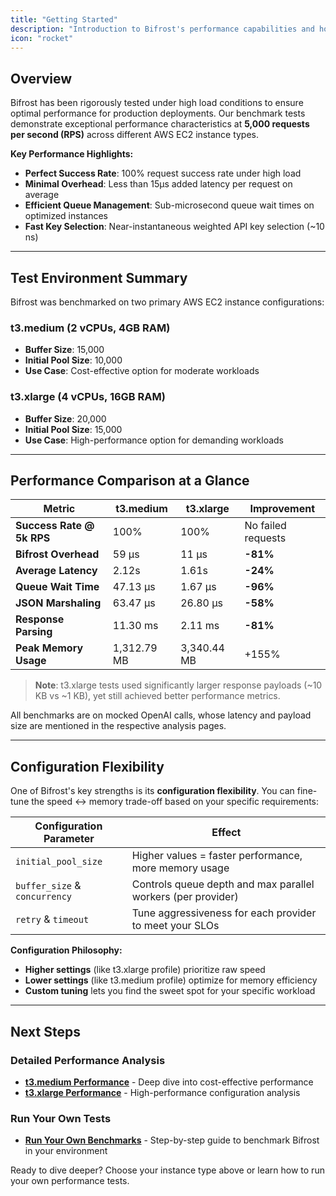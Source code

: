 ```yaml
---
title: "Getting Started"
description: "Introduction to Bifrost's performance capabilities and how to choose the right instance size for your workload."
icon: "rocket"
---
```


## Overview

Bifrost has been rigorously tested under high load conditions to ensure optimal performance for production deployments. Our benchmark tests demonstrate exceptional performance characteristics at **5,000 requests per second (RPS)** across different AWS EC2 instance types.

**Key Performance Highlights:**
- **Perfect Success Rate**: 100% request success rate under high load
- **Minimal Overhead**: Less than 15µs added latency per request on average
- **Efficient Queue Management**: Sub-microsecond queue wait times on optimized instances
- **Fast Key Selection**: Near-instantaneous weighted API key selection (~10 ns)

---

## Test Environment Summary

Bifrost was benchmarked on two primary AWS EC2 instance configurations:

### **t3.medium (2 vCPUs, 4GB RAM)**
- **Buffer Size**: 15,000
- **Initial Pool Size**: 10,000
- **Use Case**: Cost-effective option for moderate workloads

### **t3.xlarge (4 vCPUs, 16GB RAM)**  
- **Buffer Size**: 20,000
- **Initial Pool Size**: 15,000
- **Use Case**: High-performance option for demanding workloads

---

## Performance Comparison at a Glance

| Metric | t3.medium | t3.xlarge | Improvement |
|--------|-----------|-----------|-------------|
| **Success Rate @ 5k RPS** | 100% | 100% | No failed requests |
| **Bifrost Overhead** | 59 µs | 11 µs | **-81%** |
| **Average Latency** | 2.12s | 1.61s | **-24%** |
| **Queue Wait Time** | 47.13 µs | 1.67 µs | **-96%** |
| **JSON Marshaling** | 63.47 µs | 26.80 µs | **-58%** |
| **Response Parsing** | 11.30 ms | 2.11 ms | **-81%** |
| **Peak Memory Usage** | 1,312.79 MB | 3,340.44 MB | +155% |

> **Note**: t3.xlarge tests used significantly larger response payloads (~10 KB vs ~1 KB), yet still achieved better performance metrics.

<Note>
All benchmarks are on mocked OpenAI calls, whose latency and payload size are mentioned in the respective analysis pages.
</Note>

---

## Configuration Flexibility

One of Bifrost's key strengths is its **configuration flexibility**. You can fine-tune the speed ↔ memory trade-off based on your specific requirements:

| Configuration Parameter | Effect |
|------------------------|--------|
| `initial_pool_size` | Higher values = faster performance, more memory usage |
| `buffer_size` & `concurrency` | Controls queue depth and max parallel workers (per provider) |
| `retry` & `timeout` | Tune aggressiveness for each provider to meet your SLOs |

**Configuration Philosophy:**
- **Higher settings** (like t3.xlarge profile) prioritize raw speed
- **Lower settings** (like t3.medium profile) optimize for memory efficiency  
- **Custom tuning** lets you find the sweet spot for your specific workload

---

## Next Steps

### **Detailed Performance Analysis**
- **[t3.medium Performance](./t3.medium)** - Deep dive into cost-effective performance
- **[t3.xlarge Performance](./t3.xl)** - High-performance configuration analysis

### **Run Your Own Tests**
- **[Run Your Own Benchmarks](./run-your-own-benchmarks)** - Step-by-step guide to benchmark Bifrost in your environment

Ready to dive deeper? Choose your instance type above or learn how to run your own performance tests.
